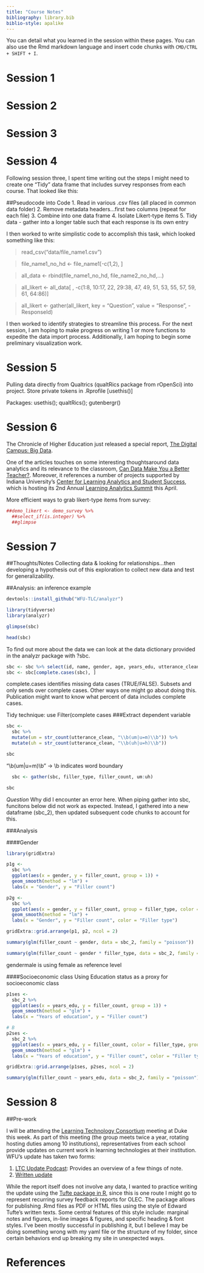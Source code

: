 ```yaml
---
title: "Course Notes"
bibliography: library.bib
biblio-style: apalike
---
```


You can detail what you learned in the session within these pages. You can also use the Rmd markdown language and insert code chunks with `CMD/CTRL + SHIFT + I`.

# Session 1


# Session 2


# Session 3


# Session 4
Following session three, I spent time writing out the steps I might need to create one "Tidy" data frame that includes survey responses from each course. That looked like this:

##Pseudocode into Code
1. Read in various .csv files (all placed in common data folder)
2. Remove metadata headers...first two columns (repeat for each file)
3. Combine into one data frame
4. Isolate Likert-type items
5. Tidy data - gather into a longer table such that each response is its own entry

I then worked to write simplistic code to accomplish this task, which looked something like this:

> read_csv(“data/file_name1.csv”)

> file_name1_no_hd <- file_name1[-c(1,2), ]

> all_data <- rbind(file_name1_no_hd, file_name2_no_hd,...)

> all_likert <- all_data[ , -c(1:8, 10:17, 22, 29:38, 47, 49, 51, 53, 55, 57, 59, 61, 64:86)]

> all_likert <- gather(all_likert, key = "Question", value = "Response", -ResponseId)

I then worked to identify strategies to streamline this process. For the next session, I am hoping to make progress on writing 1 or more functions to expedite the data import process. Additionally, I am hoping to begin some preliminary visualization work.

# Session 5
Pulling data directly from Qualtrics (qualtRics package from rOpenSci) into project. Store private tokens in .Rprofile [usethis()]

Packages: usethis(); qualtRics(); gutenbergr()

# Session 6
The Chronicle of Higher Education just released a special report, [The Digital Campus: Big Data](https://www.chronicle.com/specialreport/The-Digital-Campus-Big-Data/105?cid=wcontentgrid_hp_1b). 

One of the articles touches on some interesting thoughtsaround data analytics and its relevance to the classroom, [Can Data Make You a Better Teacher?](https://www.chronicle.com/article/Can-Data-Make-You-a-Better/245597?cid=wsinglestory_hp_1a). Moreover, it references a number of projects supported by Indiana University's [Center for Learning Analytics and Student Success](https://class.indiana.edu/), which is hosting its 2nd Annual [Learning Analytics Summit](https://lasummit.indiana.edu/) this April.

More efficient ways to grab likert-type items from survey:
```r
##demo_likert <- demo_survey %>%
  ##select_if(is.integer) %>%
  ##glimpse
```

# Session 7

##Thoughts/Notes
Collecting data & looking for relationships...then developing a hypothesis out of this exploration to collect new data and test for generalizability.


##Analysis: an inference example
```r
devtools::install_github("WFU-TLC/analyzr")
```

```r
library(tidyverse)
library(analyzr)
```

```r
glimpse(sbc)
```
```r
head(sbc)
```

To find out more about the data we can look at the data dictionary provided in the analyzr package with ?sbc.

```r
sbc <- sbc %>% select(id, name, gender, age, years_edu, utterance_clean)
sbc <- sbc[complete.cases(sbc), ]
```
complete.cases identifies missing data cases (TRUE/FALSE). Subsets and only sends over complete cases. Other ways one might go about doing this. Publication might want to know what percent of data includes complete cases. 

Tidy technique: use Filter(complete cases
###Extract dependent variable
```r
sbc <- 
  sbc %>% 
  mutate(um = str_count(utterance_clean, "\\b(um|u=m)\\b")) %>% 
  mutate(uh = str_count(utterance_clean, "\\b(uh|u=h)\\b"))

sbc 
```
"\\b(um|u=m)\\b" -> \\b indicates word boundary

```r
  sbc <- gather(sbc, filler_type, filler_count, um:uh)

sbc
```
*Question* Why did I encounter an error here. When piping gather into sbc, funcitons below did not work as expected. Instead, I gathered into a new dataframe (sbc_2), then updated subsequent code chunks to account for this. 

###Analysis

####Gender
```r
library(gridExtra)
```

```r
p1g <- 
  sbc %>% 
  ggplot(aes(x = gender, y = filler_count, group = 1)) + 
  geom_smooth(method = "lm") + 
  labs(x = "Gender", y = "Filler count")

p2g <- 
  sbc %>% 
  ggplot(aes(x = gender, y = filler_count, group = filler_type, color = filler_type)) +
  geom_smooth(method = "lm") + 
  labs(x = "Gender", y = "Filler count", color = "Filler type")

gridExtra::grid.arrange(p1, p2, ncol = 2)
```


```r
summary(glm(filler_count ~ gender, data = sbc_2, family = "poisson"))
```

```r
summary(glm(filler_count ~ gender * filler_type, data = sbc_2, family = "poisson"))
```
gendermale is using female as reference level

####Socioeconomic class
Using Education status as a proxy for socioeconomic class
```r
p1ses <- 
  sbc_2 %>% 
  ggplot(aes(x = years_edu, y = filler_count, group = 1)) + 
  geom_smooth(method = "glm") + 
  labs(x = "Years of education", y = "Filler count") 

# B
p2ses <- 
  sbc_2 %>% 
  ggplot(aes(x = years_edu, y = filler_count, color = filler_type, group = filler_type)) + 
  geom_smooth(method = "glm") +
  labs(x = "Years of education", y = "Filler count", color = "Filler type") 

gridExtra::grid.arrange(p1ses, p2ses, ncol = 2)
```
```r
summary(glm(filler_count ~ years_edu, data = sbc_2, family = "poisson"))
```




# Session 8

##Pre-work

I will be attending the [Learning Technology Consortium](http://ltconsortium.org) meeting at Duke this week. As part of this meeting (the group meets twice a year, rotating hosting duties among 10 institutions), representatives from each school provide updates on current work in learning technologies at their institution. WFU's update has taken two forms:

1. [LTC Update Podcast](https://prod.wp.cdn.aws.wfu.edu/sites/232/2019/03/LTC_update_pod.mp3): Provides an overview of a few things of note.
2. [Written update](https://brown-allen.github.io/LTC-Duke/WFU_update)

While the report itself does not involve any data, I wanted to practice writing the update using the [Tufte package in R](https://rstudio.github.io/tufte/), since this is one route I might go to represent recurring survey feedback reports for OLEC. The package allows for publishing .Rmd files as PDF or HTML files using the style of Edward Tufte's written texts. Some central features of this style include: marginal notes and figures, in-line images & figures, and specific heading & font styles. I've been mostly successful in publishing it, but I believe I may be doing something wrong with my yaml file or the structure of my folder, since certain behaviors end up breaking my site in unexpected ways. 


# References